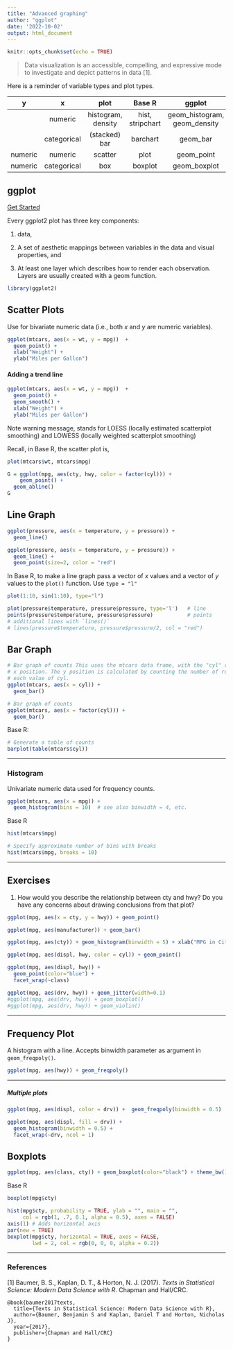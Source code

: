 ```yaml
---
title: "Advanced graphing"
author: "ggplot"
date: '2022-10-02'
output: html_document
---
```


<!-- full stack experience in data collection, aggregation, analysis, visualization, productionization, and monitoring. -->



```r
knitr::opts_chunk$set(echo = TRUE)
```

> Data visualization is an accessible, compelling, and expressive mode to investigate and depict patterns in data [1].  

Here is a reminder of variable types and plot types.

|      y      |      x      |        plot        |      Base R      |            ggplot            |
|:-----------:|:-----------:|:------------------:|:----------------:|:----------------------------:|
|             | numeric     | histogram, density | hist, stripchart | geom_histogram, geom_density |
|             | categorical | (stacked) bar      | barchart         | geom_bar                     |
| numeric     | numeric     | scatter            | plot             | geom_point                   |
| numeric     | categorical | box                | boxplot          | geom_boxplot                 |


## ggplot

[Get Started](https://ggplot2-book.org/getting-started.html)

Every ggplot2 plot has three key components:

1. data,

2. A set of aesthetic mappings between variables in the data and visual properties, and

3. At least one layer which describes how to render each observation. Layers are usually created with a geom function.


```r
library(ggplot2)
```


## Scatter Plots

Use for bivariate numeric data (i.e., both $x$ and $y$ are numeric variables).  

```r
ggplot(mtcars, aes(x = wt, y = mpg))  + 
  geom_point() + 
  xlab("Weight") + 
  ylab("Miles per Gallon")
```

#### Adding a trend line

```r
ggplot(mtcars, aes(x = wt, y = mpg))  + 
  geom_point() + 
  geom_smooth() + 
  xlab("Weight") + 
  ylab("Miles per Gallon")
```

Note warning message, stands for LOESS (locally estimated scatterplot smoothing) and LOWESS (locally weighted scatterplot smoothing)

Recall, in Base R, the scatter plot is, 
```r
plot(mtcars$wt, mtcars$mpg)
```


```r
G = ggplot(mpg, aes(cty, hwy, color = factor(cyl))) +
    geom_point() + 
  geom_abline()
G
```


## Line Graph

```r
ggplot(pressure, aes(x = temperature, y = pressure)) +
  geom_line()
```

```r
ggplot(pressure, aes(x = temperature, y = pressure)) +
  geom_line() + 
  geom_point(size=2, color = "red")
```

In Base R, to make a line graph pass a vector of $x$ values and a vector of $y$ values to the `plot()` function.  Use `type = "l"`
```r
plot(1:10, sin(1:10), type="l")
```

```r
plot(pressure$temperature, pressure$pressure, type='l')   # line
points(pressure$temperature, pressure$pressure)           # points
# additional lines with `lines()`
# lines(pressure$temperature, pressure$pressure/2, col = "red")
```



## Bar Graph

```r
# Bar graph of counts This uses the mtcars data frame, with the "cyl" column for
# x position. The y position is calculated by counting the number of rows for
# each value of cyl.
ggplot(mtcars, aes(x = cyl)) +
  geom_bar()

# Bar graph of counts
ggplot(mtcars, aes(x = factor(cyl))) +
  geom_bar()
```

Base R:
```r
# Generate a table of counts
barplot(table(mtcars$cyl))
```

---



### Histogram

Univariate numeric data used for frequency counts.  

```r
ggplot(mtcars, aes(x = mpg)) +
  geom_histogram(bins = 10)  # see also binwidth = 4, etc. 
```



Base R
```r
hist(mtcars$mpg)

# Specify approximate number of bins with breaks
hist(mtcars$mpg, breaks = 10)
```



---


## Exercises

1. How would you describe the relationship between cty and hwy? Do you have any concerns about drawing conclusions from that plot?

```r
ggplot(mpg, aes(x = cty, y = hwy)) + geom_point()
```
```r
ggplot(mpg, aes(manufacturer)) + geom_bar()
```
```r
ggplot(mpg, aes(cty)) + geom_histogram(binwidth = 5) + xlab("MPG in City")
```
```r
ggplot(mpg, aes(displ, hwy, color = cyl)) + geom_point()
```


```r
ggplot(mpg, aes(displ, hwy)) + 
  geom_point(color="blue") + 
  facet_wrap(~class)
```


```r
ggplot(mpg, aes(drv, hwy)) + geom_jitter(width=0.1)
#ggplot(mpg, aes(drv, hwy)) + geom_boxplot()
#ggplot(mpg, aes(drv, hwy)) + geom_violin()
```


---



## Frequency Plot

A histogram with a line.  Accepts binwidth parameter as argument in `geom_freqpoly()`.

```r
ggplot(mpg, aes(hwy)) + geom_freqpoly()
```

---



##### Multiple plots

```r
ggplot(mpg, aes(displ, color = drv)) +  geom_freqpoly(binwidth = 0.5)
```


```r
ggplot(mpg, aes(displ, fill = drv)) + 
  geom_histogram(binwidth = 0.5) + 
  facet_wrap(~drv, ncol = 1)
```



## Boxplots

```r
ggplot(mpg, aes(class, cty)) + geom_boxplot(color="black") + theme_bw()
```


Base R

```r
boxplot(mpg$cty)
```


```r
hist(mpg$cty, probability = TRUE, ylab = "", main = "",
     col = rgb(1, .7, 0.1, alpha = 0.5), axes = FALSE)
axis(1) # Adds horizontal axis
par(new = TRUE)
boxplot(mpg$cty, horizontal = TRUE, axes = FALSE,
        lwd = 2, col = rgb(0, 0, 0, alpha = 0.2))
```


---


### References

[1] Baumer, B. S., Kaplan, D. T., & Horton, N. J. (2017). *Texts in Statistical Science: Modern Data Science with R*. Chapman and Hall/CRC.

```
@book{baumer2017texts,
  title={Texts in Statistical Science: Modern Data Science with R},
  author={Baumer, Benjamin S and Kaplan, Daniel T and Horton, Nicholas J},
  year={2017},
  publisher={Chapman and Hall/CRC}
}
```